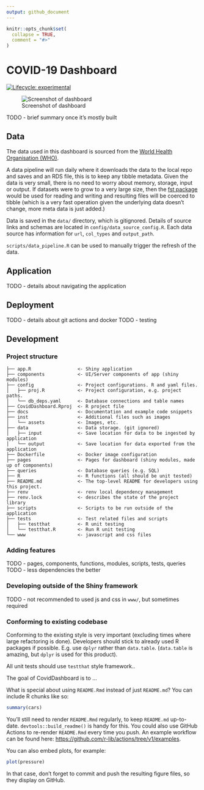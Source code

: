 ```yaml
---
output: github_document
---
```


<!-- README.md is generated from README.Rmd. Please edit that file -->

```r
knitr::opts_chunk$set(
  collapse = TRUE,
  comment = "#>"
)
```

# COVID-19 Dashboard

<!-- badges: start -->
[![Lifecycle: experimental](https://img.shields.io/badge/lifecycle-experimental-orange.svg)](https://lifecycle.r-lib.org/articles/stages.html#experimental)
<!-- badges: end -->

![Screenshot of dashboard](inst/assets/images/snapshot_sm.png)

TODO - brief summary once it's mostly built

## Data
The data used in this dashboard is sourced from the [World Health Organisation (WHO)](https://covid19.who.int/data).

A data pipeline will run daily where it downloads the data to the local repo
and saves and an RDS file, this is to keep any tibble metadata. Given the data
is very small, there is no need to worry about memory, storage, input or output.
If datasets were to grow to a very large size, then the 
[fst package](https://www.fstpackage.org/) would be used for reading and writing
and resulting files will be coerced to tibble (which is a very fast operation 
given the underlying data doesn't change, more meta data is just added.)

Data is saved in the `data/` directory, which is gitignored. Details of source
links and schemas are located in `config/data_source_config.R`. Each data source
has information for `url`, `col_types` and `output_path`.

`scripts/data_pipeline.R` can be used to manually trigger the refresh of the 
data.

## Application
TODO - details about navigating the application

## Deployment
TODO - details about git actions and docker
TODO - testing

## Development

### Project structure
```
├── app.R                 <- Shiny application
├── components            <- UI/Server components of app (shiny modules)
├── config                <- Project configurations. R and yaml files.
│   ├── proj.R            <- Project configuration, e.g. project paths.  
│   └── db_deps.yaml      <- Database connections and table names  
├── CovidDashboard.Rproj  <- R project file
├── docs                  <- Documentation and example code snippets
├── inst                  <- Additional files such as images
│   └── assets            <- Images, etc.
├── data                  <- Data storage. (git ignored)
│   ├── input             <- Save location for data to be ingested by application
│   └── output            <- Save location for data exported from the application
├── Dockerfile            <- Docker image configuration
├── pages                 <- Pages for dashboard (shiny modules, made up of components)
├── queries               <- Database queries (e.g. SQL)
├── R                     <- R functions (all should be unit tested)
├── README.md             <- The top-level README for developers using this project.
├── renv                  <- renv local dependency management
├── renv.lock             <- describes the state of the project library
├── scripts               <- Scripts to be run outside of the application
├── tests                 <- Test related files and scripts
│   ├── testthat          <- R unit testing
│   └── testthat.R        <- Run R unit testing
└── www                   <- javascript and css files
```

### Adding features
TODO - pages, components, functions, modules, scripts, tests, queries
TODO - less dependencies the better

### Developing outside of the Shiny framework
TODO - not recommended to used js and css in `www/`, but sometimes required

### Conforming to existing codebase
Conforming to the existing style is very important (excluding times where large
refactoring is done). Developers should stick to already used R packages if 
possible. E.g. use `dplyr` rather than `data.table`. (`data.table` is amazing, 
but `dplyr` is used for this product).

All unit tests should use `testthat` style framework..
















The goal of CovidDashboard is to ...

What is special about using `README.Rmd` instead of just `README.md`? You can include R chunks like so:

```r
summary(cars)
```

You'll still need to render `README.Rmd` regularly, to keep `README.md` up-to-date. `devtools::build_readme()` is handy for this. You could also use GitHub Actions to re-render `README.Rmd` every time you push. An example workflow can be found here: <https://github.com/r-lib/actions/tree/v1/examples>.

You can also embed plots, for example:

```r
plot(pressure)
```

In that case, don't forget to commit and push the resulting figure files, so they display on GitHub.

